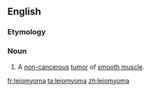 ==English==
{{wikipedia}}

===Etymology===
{{rfe|lang=en}}

===Noun===
{{en-noun|s|leiomyomata}}
# {{lb|en|pathology}} A [[non-]][[cancerous]] [[tumor]] of [[smooth muscle]].

[[fr:leiomyoma]]
[[ta:leiomyoma]]
[[zh:leiomyoma]]